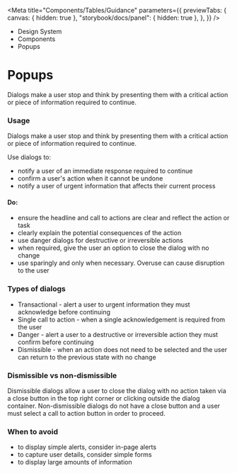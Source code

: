 
<Meta
	title="Components/Tables/Guidance"
	parameters={{
		previewTabs: {
			canvas: { hidden: true },
			"storybook/docs/panel": { hidden: true },
		},
	}}
/>

<div className="act-docs-container">
	<Masthead />
	<main className="act-body">
		<div className="act-flex act-flex-light-purple">
			<div className="act-flex__container act-flex__container-padding-trim">
				<div className="act-flex__grid">
					<div className="act-flex__row">
						<div className="act-col__cw-12">
							<div className="act-box">
								<div className="act-breadcrumbs">
									<ul className="act-breadcrumbs__container">
										<li className="act-breadcrumbs__crumb act-h6">
											<LinkTo className="act-breadcrumbs__crumb__link" kind="system-introduction--page">
												Design System <i className="fa-solid fa-angle-right"></i>
											</LinkTo>
										</li>
										<li className="act-breadcrumbs__crumb act-h6">
											<LinkTo className="act-breadcrumbs__crumb__link" kind="components-overview--page">
												Components <i className="fa-solid fa-angle-right"></i>
											</LinkTo>
										</li>
										<li className="act-breadcrumbs__crumb act-h6">
											<LinkTo className="act-breadcrumbs__crumb__link" kind="components-overview--pageoverview--page">
												Popups <i className="fa-solid fa-angle-right"></i>
											</LinkTo>
										</li>
									</ul>
								</div>
								<h1>Popups</h1>
								<p>Dialogs make a user stop and think by presenting them with a critical action or piece of information required to continue.</p>
							</div>
						</div>
					</div>
				</div>
			</div>
		</div>
		<div className="act-flex">
			<div className="act-flex__container">
				<div className="act-flex__grid">
					<div className="act-flex__row">
						<div className="act-col__cw-12">
							<div className="act-box">
								<h3>Usage</h3>
								<p>Dialogs make a user stop and think by presenting them with a critical action or piece of information required to continue.</p>
								<p>Use dialogs to:</p>
								<ul>
									<li>notify a user of an immediate response required to continue</li>
									<li>confirm a user's action when it cannot be undone</li>
									<li>notify a user of urgent information that affects their current process</li>
								</ul>
								<h4>Do:</h4>
								<ul>
									<li>ensure the headline and call to actions are clear and reflect the action or task</li>
									<li>clearly explain the potential consequences of the action</li>
									<li>use danger dialogs for destructive or irreversible actions</li>
									<li>when required, give the user an option to close the dialog with no change</li>
									<li>use sparingly and only when necessary. Overuse can cause disruption to the user</li>
								</ul>
							</div>
						</div>
					</div>
					<div className="act-flex__row">
						<div className="act-col__cw-12">
							<div className="act-box">
								<h3>Types of dialogs</h3>
								<ul>
									<li>Transactional - alert a user to urgent information they must acknowledge before continuing</li>
									<li>Single call to action - when a single acknowledgement is required from the user</li>
									<li>Danger - alert a user to a destructive or irreversible action they must confirm before continuing</li>
									<li>Dismissible - when an action does not need to be selected and the user can return to the previous state with no change</li>
								</ul>
							</div>
						</div>
					</div>
					<div className="act-flex__row">
						<div className="act-col__cw-12">
							<div className="act-box">
								<h3>Dismissible vs non-dismissible</h3>
								<p>
									Dismissible dialogs allow a user to close the dialog with no action taken via a close button in the top right corner or clicking outside the dialog container.
									Non-dismissible dialogs do not have a close button and a user must select a call to action button in order to proceed.
								</p>
							</div>
						</div>
					</div>
					<div className="act-flex__row">
						<div className="act-col__cw-12">
							<div className="act-box">
								<h3>When to avoid</h3>
								<ul>
									<li>to display simple alerts, consider in-page alerts</li>
									<li>to capture user details, consider simple forms</li>
									<li>to display large amounts of information</li>
								</ul>
							</div>
						</div>
					</div>
				</div>
			</div>
		</div>
	</main>
	<footer className="act-footer">
		<AoC />
		<Footer />
	</footer>
</div>
